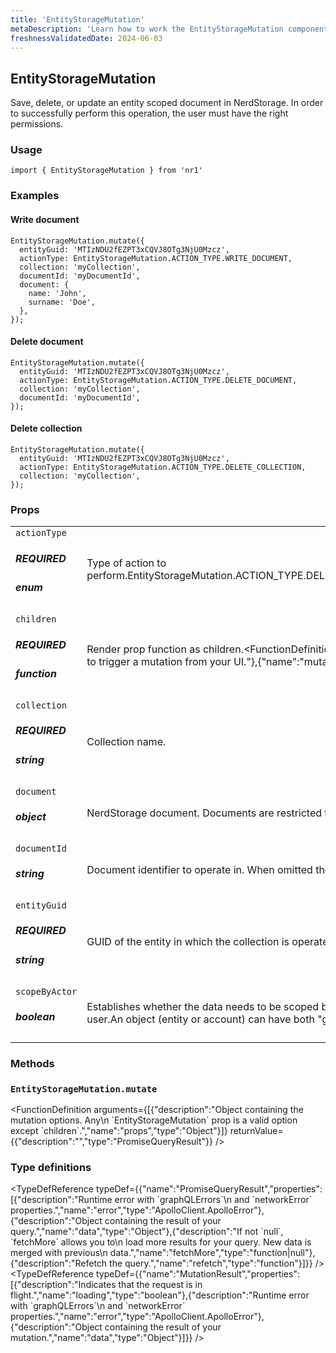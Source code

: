 ```yaml
---
title: 'EntityStorageMutation'
metaDescription: 'Learn how to work the EntityStorageMutation component'
freshnessValidatedDate: 2024-06-03
---
```

## EntityStorageMutation

Save, delete, or update an entity scoped document in NerdStorage. In order to successfully perform this operation, the user must have the right permissions.

### Usage

```
import { EntityStorageMutation } from 'nr1'
```



### Examples

#### Write document

```
EntityStorageMutation.mutate({
  entityGuid: 'MTIzNDU2fEZPT3xCQVJ8OTg3NjU0Mzcz',
  actionType: EntityStorageMutation.ACTION_TYPE.WRITE_DOCUMENT,
  collection: 'myCollection',
  documentId: 'myDocumentId',
  document: {
    name: 'John',
    surname: 'Doe',
  },
});
```



#### Delete document

```
EntityStorageMutation.mutate({
  entityGuid: 'MTIzNDU2fEZPT3xCQVJ8OTg3NjU0Mzcz',
  actionType: EntityStorageMutation.ACTION_TYPE.DELETE_DOCUMENT,
  collection: 'myCollection',
  documentId: 'myDocumentId',
});
```



#### Delete collection

```
EntityStorageMutation.mutate({
  entityGuid: 'MTIzNDU2fEZPT3xCQVJ8OTg3NjU0Mzcz',
  actionType: EntityStorageMutation.ACTION_TYPE.DELETE_COLLECTION,
  collection: 'myCollection',
});
```



### Props

|                                        |                                                                                                                                                                                                                                                                                                                                                                |
| -------------------------------------- | -------------------------------------------------------------------------------------------------------------------------------------------------------------------------------------------------------------------------------------------------------------------------------------------------------------------------------------------------------------- |
| `actionType` <h5>REQUIRED</h5><h5>enum</h5>   | Type of action to perform.<OptionReference>EntityStorageMutation.ACTION_TYPE.DELETE_COLLECTIONEntityStorageMutation.ACTION_TYPE.DELETE_DOCUMENTEntityStorageMutation.ACTION_TYPE.WRITE_DOCUMENT>                                                                                                                                   |
| `children` <h5>REQUIRED</h5><h5>function</h5> | Render prop function as children.<FunctionDefinition returnValue={[{"type":"React.ReactNode","description":""}]} arguments={[{"name":"mutate","type":"function","description":"Function to trigger a mutation from your UI."},{"name":"mutationResult","type":"MutationResult","description":"Results of the\\n mutation."}]} /> |
| `collection` <h5>REQUIRED</h5><h5>string</h5> | Collection name.                                                                                                                                                                                                                                                                                                                                               |
| `document` <h5>object</h5>                 | NerdStorage document. Documents are restricted to 64 kB in size when JSON-stringified.                                                                                                                                                                                                                                                                         |
| `documentId` <h5>string</h5>               | Document identifier to operate in. When omitted the whole collection is returned.                                                                                                                                                                                                                                                                              |
| `entityGuid` <h5>REQUIRED</h5><h5>string</h5> | GUID of the entity in which the collection is operated.                                                                                                                                                                                                                                                                                                        |
| `scopeByActor` <h5>boolean</h5>            | Establishes whether the data needs to be scoped by actor or not; that is, whether the data read or saved is common to everybody having access to the object, or it is exclusive of the user.An object (entity or account) can have both "global" data and "scoped" data, and the data read will depend on the status of the flag.                              |

### Methods

### `EntityStorageMutation.mutate`

<FunctionDefinition arguments={[{"description":"Object containing the mutation options. Any\\n \`EntityStorageMutation\` prop is a valid option except \`children\`.","name":"props","type":"Object"}]} returnValue={{"description":"","type":"PromiseQueryResult"}} />

### Type definitions

<TypeDefReference typeDef={{"name":"PromiseQueryResult","properties":\[{"description":"Runtime error with \`graphQLErrors\`\\n and \`networkError\` properties.","name":"error","type":"ApolloClient.ApolloError"},{"description":"Object containing the result of your query.","name":"data","type":"Object"},{"description":"If not \`null\`, \`fetchMore\` allows you to\\n load more results for your query. New data is merged with previous\\n data.","name":"fetchMore","type":"function|null"},{"description":"Refetch the query.","name":"refetch","type":"function"}]}} /><TypeDefReference typeDef={{"name":"MutationResult","properties":\[{"description":"Indicates that the request is in flight.","name":"loading","type":"boolean"},{"description":"Runtime error with \`graphQLErrors\`\\n and \`networkError\` properties.","name":"error","type":"ApolloClient.ApolloError"},{"description":"Object containing the result of your mutation.","name":"data","type":"Object"}]}} />